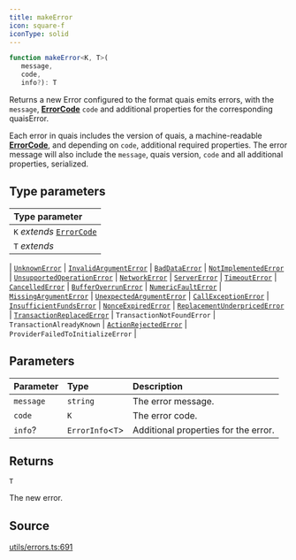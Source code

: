 ```yaml
---
title: makeError
icon: square-f
iconType: solid
---
```


```ts
function makeError<K, T>(
   message, 
   code, 
   info?): T
```

Returns a new Error configured to the format quais emits errors, with the `message`, [**ErrorCode**](/sdk/content/type-aliases/ErrorCode)
`code` and additional properties for the corresponding quaisError.

Each error in quais includes the version of quais, a machine-readable [**ErrorCode**](/sdk/content/type-aliases/ErrorCode), and depending
on `code`, additional required properties. The error message will also include the `message`, quais version, `code`
and all additional properties, serialized.

## Type parameters

| Type parameter |
| :------ |
| `K` *extends* [`ErrorCode`](/sdk/content/type-aliases/ErrorCode) |
| `T` *extends* 
  \| [`UnknownError`](/sdk/content/interfaces/UnknownError)
  \| [`InvalidArgumentError`](/sdk/content/interfaces/InvalidArgumentError)
  \| [`BadDataError`](/sdk/content/interfaces/BadDataError)
  \| [`NotImplementedError`](/sdk/content/interfaces/NotImplementedError)
  \| [`UnsupportedOperationError`](/sdk/content/interfaces/UnsupportedOperationError)
  \| [`NetworkError`](/sdk/content/interfaces/NetworkError)
  \| [`ServerError`](/sdk/content/interfaces/ServerError)
  \| [`TimeoutError`](/sdk/content/interfaces/TimeoutError)
  \| [`CancelledError`](/sdk/content/interfaces/CancelledError)
  \| [`BufferOverrunError`](/sdk/content/interfaces/BufferOverrunError)
  \| [`NumericFaultError`](/sdk/content/interfaces/NumericFaultError)
  \| [`MissingArgumentError`](/sdk/content/interfaces/MissingArgumentError)
  \| [`UnexpectedArgumentError`](/sdk/content/interfaces/UnexpectedArgumentError)
  \| [`CallExceptionError`](/sdk/content/interfaces/CallExceptionError)
  \| [`InsufficientFundsError`](/sdk/content/interfaces/InsufficientFundsError)
  \| [`NonceExpiredError`](/sdk/content/interfaces/NonceExpiredError)
  \| [`ReplacementUnderpricedError`](/sdk/content/interfaces/ReplacementUnderpricedError)
  \| [`TransactionReplacedError`](/sdk/content/interfaces/TransactionReplacedError)
  \| `TransactionNotFoundError`
  \| `TransactionAlreadyKnown`
  \| [`ActionRejectedError`](/sdk/content/interfaces/ActionRejectedError)
  \| `ProviderFailedToInitializeError` |

## Parameters

| Parameter | Type | Description |
| :------ | :------ | :------ |
| `message` | `string` | The error message. |
| `code` | `K` | The error code. |
| `info`? | `ErrorInfo`\<`T`\> | Additional properties for the error. |

## Returns

`T`

The new error.

## Source

[utils/errors.ts:691](https://github.com/dominant-strategies/quais.js/blob/09cd60f427ec354a4d2a7f44048d42dc45cec47b/src/utils/errors.ts#L691)
